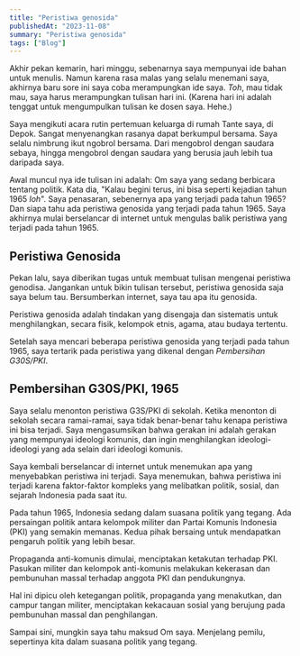 ```yaml
---
title: "Peristiwa genosida"
publishedAt: "2023-11-08"
summary: "Peristiwa genosida"
tags: ["Blog"]
---
```


Akhir pekan kemarin, hari minggu, sebenarnya saya mempunyai ide bahan untuk menulis. 
Namun karena rasa malas yang selalu menemani saya, akhirnya baru sore ini saya coba 
merampungkan ide saya. _Toh_, mau tidak mau, saya harus merampungkan tulisan hari ini. 
(Karena hari ini adalah tenggat untuk mengumpulkan tulisan ke dosen saya. Hehe.)

Saya mengikuti acara rutin pertemuan keluarga di rumah Tante saya, di Depok. Sangat 
menyenangkan rasanya dapat berkumpul bersama. Saya selalu nimbrung ikut ngobrol bersama. 
Dari mengobrol dengan saudara sebaya, hingga mengobrol dengan saudara yang berusia jauh 
lebih tua daripada saya.

Awal muncul nya ide tulisan ini adalah: Om saya yang sedang berbicara tentang politik. 
Kata dia, "Kalau begini terus, ini bisa seperti kejadian tahun 1965 _loh_". Saya penasaran, 
sebenernya apa yang terjadi pada tahun 1965? Dan siapa tahu ada peristiwa genosida yang 
terjadi pada tahun 1965. Saya akhirnya mulai berselancar di internet untuk mengulas balik 
peristiwa yang terjadi pada tahun 1965.

## Peristiwa Genosida   

Pekan lalu, saya diberikan tugas untuk membuat tulisan mengenai peristiwa genodisa. Jangankan 
untuk bikin tulisan tersebut, peristiwa genosida saja saya belum tau. Bersumberkan internet, 
saya tau apa itu genosida.   

Peristiwa genosida adalah tindakan yang disengaja dan sistematis untuk menghilangkan, secara 
fisik, kelompok etnis, agama, atau budaya tertentu.

Setelah saya mencari beberapa peristiwa genosida yang terjadi pada tahun 1965, saya tertarik 
pada peristiwa yang dikenal dengan _Pembersihan G30S/PKI_.

## Pembersihan G30S/PKI, 1965   

Saya selalu menonton peristiwa G3S/PKI di sekolah. Ketika menonton di sekolah secara ramai-ramai, 
saya tidak benar-benar tahu kenapa peristiwa ini bisa terjadi. Saya mengasumsikan bahwa gerakan 
ini adalah gerakan yang mempunyai ideologi komunis, dan ingin menghilangkan ideologi-ideologi 
yang ada selain dari ideologi komunis.   

Saya kembali berselancar di internet untuk menemukan apa yang menyebabkan peristiwa ini terjadi.
Saya menemukan, bahwa peristiwa ini terjadi karena faktor-faktor kompleks yang melibatkan politik, 
sosial, dan sejarah Indonesia pada saat itu.   

Pada tahun 1965, Indonesia sedang dalam suasana politik yang tegang. Ada persaingan politik antara 
kelompok militer dan Partai Komunis Indonesia (PKI) yang semakin memanas. Kedua pihak bersaing untuk 
mendapatkan pengaruh politik yang lebih besar.   

Propaganda anti-komunis dimulai, menciptakan ketakutan terhadap PKI. Pasukan militer dan kelompok 
anti-komunis melakukan kekerasan dan pembunuhan massal terhadap anggota PKI dan pendukungnya.  

Hal ini dipicu oleh ketegangan politik, propaganda yang menakutkan, dan campur tangan militer, 
menciptakan kekacauan sosial yang berujung pada pembunuhan massal dan penghilangan.    

Sampai sini, mungkin saya tahu maksud Om saya. Menjelang pemilu, sepertinya kita dalam suasana politik yang tegang.   
   
